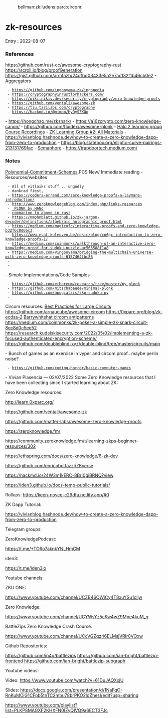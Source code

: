 :bellman:zk:ludens:parc:circom:

= zk-resources =

Entry : 2022-08-07

=== References ===
https://github.com/rust-cc/awesome-cryptography-rust
https://scroll.io/blog/proofGeneration
https://gist.github.com/armfazh/24dfbd03433e5a2e7ac132f1b46cb0e2
- Aggregators
  - https://github.com/ingonyama-zk/ingopedia
  - https://cryptographyinrustforhackers.com/
  - https://wiki.nikiv.dev/security/cryptography/zero-knowledge-proofs
  - https://github.com/ventali/awesome-zk
  - https://tlu.tarilabs.com/cryptography
  - https://hackmd.io/@mimoo/Hy9ySZKQo
- https://hongchao.me/zksnark/
- https://a16zcrypto.com/zero-knowledge-canon/
- https://github.com/fluidex/awesome-plonk
- [[https://0xparc.notion.site/Course-Recordings-Slides-and-Notes-90d0ddb5f9ee49f7a244dbbe60d563ff| Halo 2 learning group Course Recordings]]
- [[https://0xparc.notion.site/Course-Recordings-Slides-and-Notes-9564f93fd7ac447c9e11de98674e7bd1|ZK Learning Group #2: All Materials]]
- https://vivianblog.hashnode.dev/how-to-create-a-zero-knowledge-dapp-from-zero-to-production
- https://blog.statebox.org/elliptic-curve-pairings-213131769fac
- [[https://semaphore.appliedzkp.org/| Semaphore]]
- https://trapdoortech.medium.com/

=== Notes ===
[[Polynomial-Commitment-Schemes]],PCS
New/ Immediate reading
- Resources/websites
  - All of vitlaiks stuff .. ungodly
  - dankrad fiest, 
  - https://coders-errand.com/zero-knowledge-proofs-a-laymans-introduction/
  - http://www.zeroknowledgeblog.com/index.php/links-resources
  - [[https://research.metastate.dev/author/metastate-team/| PLONK by HANd]]
  - [[https://github.com/adria0/plonk-by-fingers|companion to above in rust]]
  - https://nmohnblatt.github.io/zk-jargon-decoder/definitions/algebraic_holographic_proof.html
  - https://medium.com/magicofc/interactive-proofs-and-zero-knowledge-b32f6c8d66c3
  - https://www.esat.kuleuven.be/cosic/blog/co6gc-introduction-to-zero-knowledge-proofs-1/
  - https://medium.com/coinmonks/walkthrough-of-an-interactive-zero-knowledge-proof-for-sudoku-puzzle-ac563588f1a8
  - https://medium.com/@ingonyama/bridging-the-multichain-universe-with-zero-knowledge-proofs-6157464fbc86
  - 
  - 
- Simple Implementations/Code Samples
  - https://github.com/ethereum/research/tree/master/py_plonk
  - https://github.com/mitschabaude/minimal-plonk
  - https://github.com/apogiatzis/zkp-sudoku-py
  - 


Circom resources:
[[https://hackmd.io/V-7Aal05Tiy-ozmzTGBYPA?view|Best Practices for Large Circuits]]
https://github.com/arnaucube/awesome-circom
https://0xparc.org/blog/zk-ecdsa-2
[[https://www.youtube.com/watch?v=NMD6clZvrEs&t=20474s|Barrywhitehat circom antipatterns]]
https://medium.com/coinmonks/zk-poker-a-simple-zk-snark-circuit-8ec8d0c5ee52
https://research.kudelskisecurity.com/2022/05/02/implementing-a-zk-focused-authenticated-encryption-scheme/
https://github.com/doubleblind-xyz/double-blind/tree/master/circuits/main


- Bunch of games as an exercise in vyper and circom proof.. maybe perlin noise?
  - https://github.com/coding-horror/basic-computer-games
- Vivian Plasencia — 02/07/2022
Some Zero Knowledge resources that I have been collecting since I started learning about ZK:

Zero Knowledge resources:

http://learn.0xparc.org/


https://github.com/ventali/awesome-zk

https://github.com/matter-labs/awesome-zero-knowledge-proofs

https://zeroknowledge.fm/

https://community.zeroknowledge.fm/t/learning-zkps-beginner-resources/302

https://ethspring.com/docs/zero-knowledge/6-zk-dev

https://github.com/enricobottazzi/ZKverse

https://hackmd.io/24W3m1kERC-8BrI0giBRNQ?view

https://iden3.github.io/docs-temp-public-tutorials/





Rollups:
https://keen-noyce-c29dfa.netlify.app/#0

ZK Dapp Tutorial:

https://vivianblog.hashnode.dev/how-to-create-a-zero-knowledge-dapp-from-zero-to-production



Telegram groups:

ZeroKnowledgePodcast:

https://t.me/+TORo7aknkYNLHmCM

iden3:

https://t.me/iden3io



Youtube channels:

ZKU ONE:

https://www.youtube.com/channel/UCZB46OWiCy4T8xuYSu1cIjw


Zero Knowledge:

https://www.youtube.com/channel/UCYWsYz5cKw4wZ9Mpe4kuM_g


BattleZips Zero Knowledge Crash Course:

https://www.youtube.com/channel/UCcVGZqz46ELMsjVRIr0VOxw

Github Repositories:

https://github.com/jp4g/battlezips
https://github.com/ian-bright/battlezip-frontend
https://github.com/ian-bright/battlezip-subgraph



Youtube videos:

Video:
https://www.youtube.com/watch?v=61DuJAQXxjU

Slides:
https://docs.google.com/presentation/d/1NaFqC-RnKuMOiG1CFpb5tnTC2mbu78brPKO2ldZhesI/edit?usp=sharing


https://www.youtube.com/playlist?list=PLKP8MAGXF2KHXFN0IZyQIVQ9a6ECT3FJc
